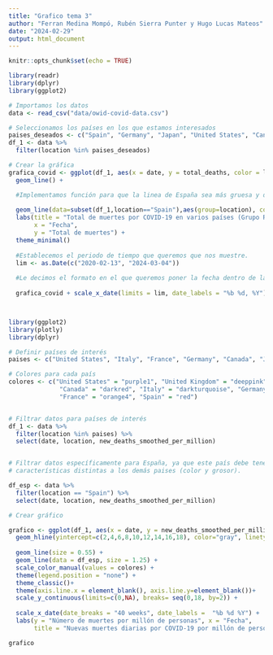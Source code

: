 ```yaml
---
title: "Grafico tema 3"
author: "Ferran Medina Mompó, Rubén Sierra Punter y Hugo Lucas Mateos"
date: "2024-02-29"
output: html_document
---
```


```r
knitr::opts_chunk$set(echo = TRUE)
```

```r
library(readr)
library(dplyr)
library(ggplot2)

# Importamos los datos
data <- read_csv("data/owid-covid-data.csv")

# Seleccionamos los países en los que estamos interesados
paises_deseados <- c("Spain", "Germany", "Japan", "United States", "Canada", "France", "Italy", "United Kingdom")
df_1 <- data %>%
  filter(location %in% paises_deseados)

# Crear la gráfica
grafica_covid <- ggplot(df_1, aes(x = date, y = total_deaths, color = location)) + 
  geom_line() +

  #Implementamos función para que la linea de España sea más gruesa y de color rojo.
  
  geom_line(data=subset(df_1,location=="Spain"),aes(group=location), color="red", size=1.5)
  labs(title = "Total de muertes por COVID-19 en varios países (Grupo R)",
       x = "Fecha",
       y = "Total de muertes") +
  theme_minimal()
  
  #Establecemos el periodo de tiempo que queremos que nos muestre.
  lim <- as.Date(c("2020-02-13", "2024-03-04"))
  
  #Le decimos el formato en el que queremos poner la fecha dentro de la gráfica.
  
  grafica_covid + scale_x_date(limits = lim, date_labels = "%b %d, %Y")




```

```r
library(ggplot2)
library(plotly)
library(dplyr)

# Definir países de interés
paises <- c("United States", "Italy", "France", "Germany", "Canada", "Japan", "United Kingdom", "Spain")

# Colores para cada país
colores <- c("United States" = "purple1", "United Kingdom" = "deeppink", "Japan" = "azure4", 
              "Canada" = "darkred", "Italy" = "darkturquoise", "Germany" = "chartreuse4", 
              "France" = "orange4", "Spain" = "red")


# Filtrar datos para países de interés
df_1 <- data %>%
  filter(location %in% paises) %>%
  select(date, location, new_deaths_smoothed_per_million)


# Filtrar datos específicamente para España, ya que este país debe tener unas 
# características distintas a los demás paises (color y grosor).

df_esp <- data %>%
  filter(location == "Spain") %>%
  select(date, location, new_deaths_smoothed_per_million)

# Crear gráfico 

grafico <- ggplot(df_1, aes(x = date, y = new_deaths_smoothed_per_million, color = location)) +
  geom_hline(yintercept=c(2,4,6,8,10,12,14,16,18), color="gray", linetype="dotted")+
  
  geom_line(size = 0.55) +
  geom_line(data = df_esp, size = 1.25) +
  scale_color_manual(values = colores) +
  theme(legend.position = "none") +
  theme_classic()+
  theme(axis.line.x = element_blank(), axis.line.y=element_blank())+
  scale_y_continuous(limits=c(0,NA), breaks= seq(0,18, by=2)) +
  
  scale_x_date(date_breaks = "40 weeks", date_labels =  "%b %d %Y") +
  labs(y = "Número de muertes por millón de personas", x = "Fecha", 
       title = "Nuevas muertes diarias por COVID-19 por millón de personas")

grafico

```

